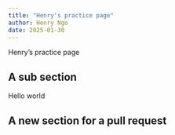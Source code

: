 ```yaml
---
title: "Henry's practice page"
author: Henry Ngo
date: 2025-01-30
---
```


Henry's practice page

## A sub section

Hello world

## A new section for a pull request